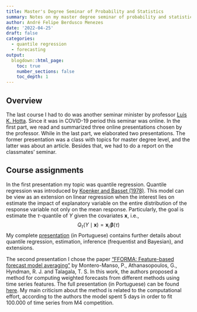 ```yaml
---
title: Master's Degree Seminar of Probability and Statistics
summary: Notes on my master degree seminar of probability and statistics
author: André Felipe Berdusco Menezes
date: '2022-04-25'
draft: false
categories:
  - quantile regression
  - forecasting
output:
  blogdown::html_page:
    toc: true
    number_sections: false
    toc_depth: 1
---
```


## Overview

The last course I had to do was another seminar minister by professor 
[Luis K. Hotta](https://scholar.google.com.br/citations?user=itj-WrUAAAAJ&hl=en). 
Since it was in COVID-19 period this seminar was online. In the first part,
we read and summarized three online presentations chosen by the professor.
While in the last part, we elaborated two presentations. The former
presentation was a class with topics for master degree level, and the latter
was about an article. Besides that, we had to do a report on the
classmates' seminar.

## Course assignments

In the first presentation my topic was quantile regression. Quantile regression
was introduced by [Koenker and Basset (1978)](https://www.jstor.org/stable/1913643). This
model can be view as an extension on linear regression when the interest lies
on estimate the impact of explanatory variable on the entire distribution of
the response variable not only on the mean response.
Particularly, the goal is estimate the $\tau$-quantile of $Y$ given the
covariates $\mathbf{x}$, i.e.,
$$
Q_\tau(Y \mid \mathbf{x}) = \mathbf{x}_i\,\boldsymbol{\beta}(\tau)
$$
My complete [presentation](/pdf/quantile_regression__presentation.pdf)
(in Portuguese) contains further details about quantile regression, estimation,
inference (frequentist and Bayesian), and extensions.

The second presentation I chose the paper
["FFORMA: Feature-based forecast model averaging"](https://www.sciencedirect.com/science/article/abs/pii/S0169207019300895) by 
Montero-Manso, P., Athanasopoulos, G., Hyndman, R. J. and Talagala, T. S.
In this work, the authors proposed a method for computing weighted forecasts
from different methods using time series features. 
The full presentation (in Portuguese) can be found [here](fforma__presentation.pdf).
My main criticism about the method is related to the computational effort,
according to the authors the model spent 5 days in order to fit 100.000 of
time series from M4 competition.


